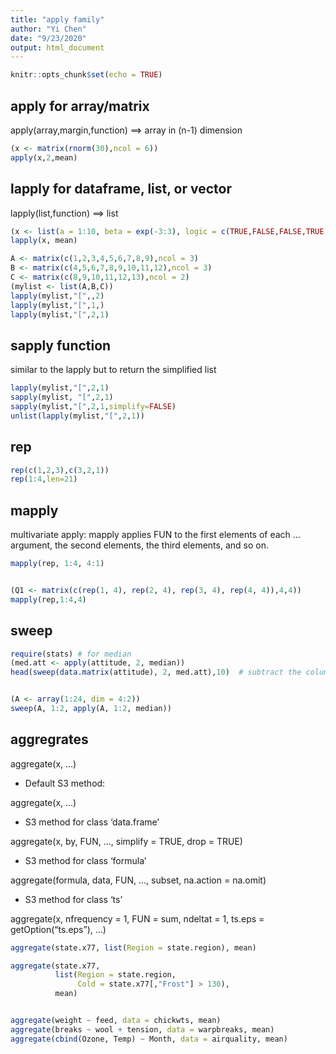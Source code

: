 ```yaml
---
title: "apply family"
author: "Yi Chen"
date: "9/23/2020"
output: html_document
---
```


```r
knitr::opts_chunk$set(echo = TRUE)
```

## apply for array/matrix

apply(array,margin,function) ==> array in (n-1) dimension
```r
(x <- matrix(rnorm(30),ncol = 6))
apply(x,2,mean)
```


## lapply for dataframe, list, or vector

lapply(list,function) ==> list

```r
(x <- list(a = 1:10, beta = exp(-3:3), logic = c(TRUE,FALSE,FALSE,TRUE)))
lapply(x, mean)

A <- matrix(c(1,2,3,4,5,6,7,8,9),ncol = 3)
B <- matrix(c(4,5,6,7,8,9,10,11,12),ncol = 3)
C <- matrix(c(8,9,10,11,12,13),ncol = 2)
(mylist <- list(A,B,C))
lapply(mylist,"[",,2)
lapply(mylist,"[",1,)
lapply(mylist,"[",2,1)
```

## sapply function

similar to the lapply but to return the simplified list
```r
lapply(mylist,"[",2,1)
sapply(mylist, "[",2,1)
sapply(mylist,"[",2,1,simplify=FALSE)
unlist(lapply(mylist,"[",2,1))
```

## rep
```r
rep(c(1,2,3),c(3,2,1))
rep(1:4,len=21)
```

## mapply

multivariate apply: mapply applies FUN to the first elements of each ... argument, the second elements, the third elements, and so on.

```r
mapply(rep, 1:4, 4:1)


(Q1 <- matrix(c(rep(1, 4), rep(2, 4), rep(3, 4), rep(4, 4)),4,4))
mapply(rep,1:4,4)
```

## sweep
```r
require(stats) # for median
(med.att <- apply(attitude, 2, median))
head(sweep(data.matrix(attitude), 2, med.att),10)  # subtract the column medians


(A <- array(1:24, dim = 4:2))
sweep(A, 1:2, apply(A, 1:2, median))

```

## aggregrates


aggregate(x, ...)

* Default S3 method:

aggregate(x, ...)

* S3 method for class 'data.frame'

aggregate(x, by, FUN, ..., simplify = TRUE, drop = TRUE)

* S3 method for class 'formula'

aggregate(formula, data, FUN, ...,
          subset, na.action = na.omit)

* S3 method for class 'ts'

aggregate(x, nfrequency = 1, FUN = sum, ndeltat = 1,
          ts.eps = getOption("ts.eps"), ...)
          
```r
aggregate(state.x77, list(Region = state.region), mean)

aggregate(state.x77,
          list(Region = state.region,
               Cold = state.x77[,"Frost"] > 130),
          mean)


aggregate(weight ~ feed, data = chickwts, mean)
aggregate(breaks ~ wool + tension, data = warpbreaks, mean)
aggregate(cbind(Ozone, Temp) ~ Month, data = airquality, mean)
```

